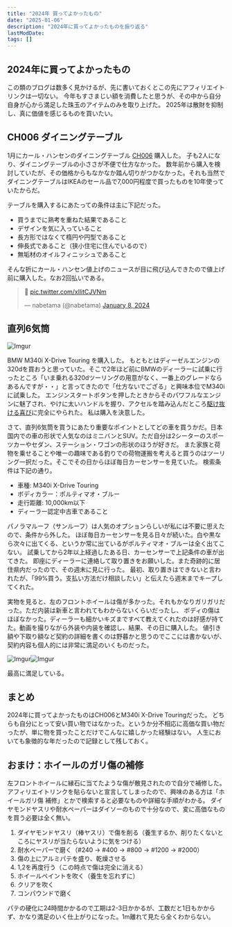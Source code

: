 ```yaml
---
title: "2024年 買ってよかったもの"
date: "2025-01-06"
description: "2024年に買ってよかったものを振り返る"
lastModDate:
tags: []
---
```


## 2024年に買ってよかったもの

この類のブログは数多く見かけるが、先に書いておくとこの先にアフィリエイトリンクは一切ない。
今年もすさまじい額を消費したと思うが、その中から自分自身が心から満足した珠玉のアイテムのみを取り上げた。
2025年は散財を抑制し、真に価値を感じるものを買いたい。

## CH006 ダイニングテーブル

1月にカール・ハンセンのダイニングテーブル [CH006](https://www.carlhansen.com/ja-jp/jajp/collection/tables--desks/dining-tables/ch006) 購入した。
子も2人になり、ダイニングテーブルの小ささが不便で仕方なかった。
数年前から購入を検討していたが、その価格からもなかなか踏ん切りがつかなかった。それも当然でダイニングテーブルはIKEAのセール品で7,000円程度で買ったものを10年使っていたからだ。

テーブルを購入するにあたっての条件は主に下記だった。

- 買うまでに熟考を重ねた結果であること
- デザインを気に入っていること
- 長方形ではなくて楕円や円型であること
- 伸長式であること（狭小住宅に住んでいるので）
- 無垢材のオイルフィニッシュであること

そんな折にカール・ハンセン値上げのニュースが目に飛び込んできたので値上げ前に購入した。なお2回払いである。

<blockquote className="twitter-tweet"><p lang="qme" dir="ltr">🤔 <a href="https://t.co/xllitCJVNm">pic.twitter.com/xllitCJVNm</a></p>&mdash; nabetama (@nabetama) <a href="https://twitter.com/nabetama/status/1744276106277236775?ref_src=twsrc%5Etfw">January 8, 2024</a></blockquote> <script async src="https://platform.twitter.com/widgets.js" charSet="utf-8"></script>

## 直列6気筒

![Imgur](https://i.imgur.com/kiW9Hz2l.jpg)

BMW M340i X-Drive Touring を購入した。
もともとはディーゼルエンジンの320dを買おうと思っていた。そこで2年ほど前にBMWのディーラーに試乗に行ったところ「いま乗れる320dツーリングの用意がなく、一番上のグレードならあるんですが・・」と言ってきたので「仕方ないでござる」と興味本位でM340i に試乗した。
エンジンスタートボタンを押したときからそのパワフルなエンジンに魅了され、やけに太いハンドルを握り、アクセルを踏み込んだところ[駆け抜ける喜び](https://www.bmw.com/ja/automotive-life/the-history-of-the-bmw-slogan.html)に完全にやられた。
私は購入を決意した。

さて、直列6気筒を買うにあたり重要なポイントとしてどの車を買うかだ。日本国内での車の形状で人気なのはミニバンとSUV。ただ自分は2シーターのスポーツカーやセダン、ステーション・ワゴンの形状のほうが好きだ。
また家族と荷物を乗せることや唯一の趣味である釣りでの荷物運搬を考えると買うのはツーリング一択だった。そこでその日からほぼ毎日カーセンサーを見ていた。
検索条件は下記の通り。

- 車種: M340i X-Drive Touring
- ボディカラー：ポルティマオ・ブルー
- 走行距離: 10,000km以下
- ディーラー認定中古車であること

パノラマルーフ（サンルーフ）は人気のオプションらしいが私には不要に思えたので、条件から外した。
ほぼ毎日カーセンサーを見る日々が続いた。白や黒なら次々に出てくる、というか常に出ているがポルティマオ・ブルーは全く出てこない。
試乗してから2年以上経過したある日、カーセンサーで上記条件の車が出てきた。
即座にディーラーに連絡して取り置きをお願いした。また奇跡的に居住県内だったので、その週末に見に行った。
最初、取り置きはできないと言われたが、「99%買う。支払い方法だけ相談したい」と伝えたら週末までキープしてくれた。

実物を見ると、左のフロントホイールは傷が多かった。それもかなりガリガリだった。ただ内装は新車と言われてもわからないくらいだったし、
ボディの傷はほぼなかった。ディーラーも細かいキズまですべて教えてくれたのは好感が持てた。動画を撮りながら外装や内装を確認し、結果、その日に購入した。
値引き額や下取り額など契約の詳細を書くのは野暮かと思うのでここには書かないが、契約内容も個人的には非常に満足のいくものだった。

![Imgur](https://i.imgur.com/r6QLQ2Fl.jpg)![Imgur](https://i.imgur.com/8VWxmFZl.jpg)

最高に満足している。


## まとめ

2024年に買ってよかったものはCH006とM340i X-Drive Touringだった。
どちらも自分にとって安い買い物ではなかった。というか分不相応に高価な買い物だったが、単に物を買ったことだけでこんなに嬉しかった経験はない。
人生においても象徴的な年だったので記録として残しておく。

## おまけ：ホイールのガリ傷の補修

左フロントホイールに縁石に当てたような傷が散見されたので自分で補修した。
アフィリエイトリンクを貼らないと宣言してしまったので、興味のある方は「ホイールガリ傷 補修」とかで検索すると必要なものや詳細な手順がわかる。
ダイヤモンドヤスリや耐水ペーパーはダイソーのもので十分なので、変に高価なものを買う必要は全く無い。

1. ダイヤモンドヤスリ（棒ヤスリ）で傷を削る（養生するか、削りたくないところにヤスリが当たらないように気をつける）
1. 耐水ペーパーで磨く（#240 → #400 → #800 → #1200 → #2000）
1. 傷の上にアルミパテを盛り、乾燥させる
1. 1,2を再度行う（この時点で傷は完全に消える）
1. ホイールペイントを吹く（養生を忘れずに）
1. クリアを吹く
1. コンパウンドで磨く

パテの硬化に24時間かかるので工期は2-3日かかるが、工数だと1日もかからず、かなり満足のいく仕上がりになった。1m離れて見たら全くわからない。
